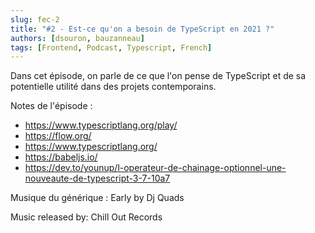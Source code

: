 ```yaml
---
slug: fec-2
title: "#2 - Est-ce qu'on a besoin de TypeScript en 2021 ?"
authors: [dsouron, bauzanneau]
tags: [Frontend, Podcast, Typescript, French]
---
```


Dans cet épisode, on parle de ce que l'on pense de TypeScript et de sa potentielle utilité dans des projets contemporains.

<!--truncate-->


<SpotifyEmbed href="https://open.spotify.com/embed/episode/42w3wG7i0FX2FUzLvG9wCQ" />

Notes de l'épisode :

- https://www.typescriptlang.org/play/
- https://flow.org/
- https://www.typescriptlang.org/
- https://babeljs.io/
- https://dev.to/younup/l-operateur-de-chainage-optionnel-une-nouveaute-de-typescript-3-7-10a7

Musique du générique : Early by Dj Quads

Music released by: Chill Out Records
